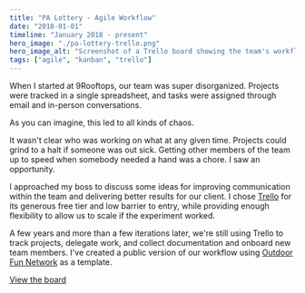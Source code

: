 ```yaml
---
title: "PA Lottery - Agile Workflow"
date: "2018-01-01"
timeline: "January 2018 - present"
hero_image: "./pa-lottery-trello.png"
hero_image_alt: "Screenshot of a Trello board showing the team's workflow"
tags: ["agile", "kanban", "trello"]
---
```


When I started at 9Rooftops, our team was super disorganized. Projects were tracked in a 
single spreadsheet, and tasks were assigned through email and in-person conversations. 

As you can imagine, this led to all kinds of chaos.

It wasn't clear who was working on what at any given time. Projects could grind to a halt
if someone was out sick. Getting other members of the team up to speed when somebody needed
a hand was a chore. I saw an opportunity.

I approached my boss to discuss some ideas for improving communication within the team and 
delivering better results for our client. I chose [Trello](https://trello.com) for its 
generous free tier and low barrier to entry, while providing enough flexibility to allow us 
to scale if the experiment worked.

A few years and more than a few iterations later, we're still using Trello to track projects,
delegate work, and collect documentation and onboard new team members. I've created a public 
version of our workflow using [Outdoor Fun Network](/portfolio/outdoor-fun-network) as a template.

[View the board](https://trello.com/b/4E593lbt)

